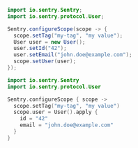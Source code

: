 ```java {tabTitle: Java}
import io.sentry.Sentry;
import io.sentry.protocol.User;

Sentry.configureScope(scope -> {
  scope.setTag("my-tag", "my value");
  User user = new User();
  user.setId("42");
  user.setEmail("john.doe@example.com");
  scope.setUser(user);
});
```

```kotlin {tabTitle: Kotlin}
import io.sentry.Sentry
import io.sentry.protocol.User

Sentry.configureScope { scope ->
  scope.setTag("my-tag", "my value")
  scope.user = User().apply {
    id = "42"
    email = "john.doe@example.com"
  }
}
```
